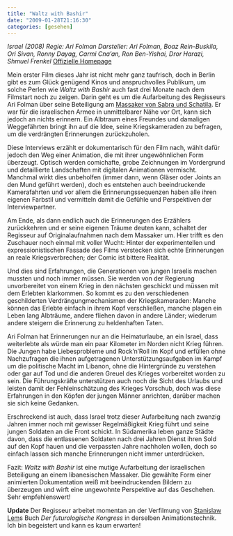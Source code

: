 ```yaml
---
title: "Waltz with Bashir"
date: "2009-01-28T21:16:30"
categories: [gesehen]
---
```


*Israel (2008)
Regie: Ari Folman
Darsteller: Ari Folman, Boaz Rein-Buskila, Ori Sivan, Ronny Dayag, Carmi Cna'an, Ron Ben-Yishai, Dror Harazi, Shmuel Frenkel*
[Offizielle Homepage](http://www.waltz-with-bashir.de)

Mein erster Film dieses Jahr ist nicht mehr ganz taufrisch, doch in Berlin gibt es zum Glück genügend Kinos und anspruchvolles Publikum, um solche Perlen wie *Waltz with Bashir* auch fast drei Monate nach dem Filmstart noch zu zeigen. Darin geht es um die Aufarbeitung des Regisseurs Ari Folman über seine Beteiligung am [Massaker von Sabra und Schatila](http://de.wikipedia.org/wiki/Sabra_und_Shatila). Er war für die israelischen Armee in unmittelbarer Nähe vor Ort, kann sich jedoch an nichts erinnern. Ein Albtraum eines Freundes und damaligen Weggefährten bringt ihn auf die Idee, seine Kriegskameraden zu befragen, um die verdrängten Erinnerungen zurückzuholen.

Diese Interviews erzählt er dokumentarisch für den Film nach, wählt dafür jedoch den Weg einer Animation, die mit ihrer ungewöhnlichen Form überzeugt. Optisch werden comichafte, grobe Zeichnungen im Vordergrund und detaillierte Landschaften mit digitalen Animationen vermischt. Manchmal wirkt dies unbeholfen (immer dann, wenn Gläser oder Joints an den Mund geführt werden), doch es entstehen auch beeindruckende Kamerafahrten und vor allem die Erinnerungssequenzen haben alle ihren eigenen Farbstil und vermitteln damit die Gefühle und Perspektiven der Interviewpartner.

Am Ende, als dann endlich auch die Erinnerungen des Erzählers zurückkehren und er seine eigenen Träume deuten kann, schaltet der Regisseur auf Originalaufnahmen nach dem Massaker um. Hier trifft es den Zuschauer noch einmal mit voller Wucht: Hinter der experimentellen und expressionistischen Fassade des Films verstecken sich echte Erinnerungen an reale Kriegsverbrechen; der Comic ist bittere Realität.

Und dies sind Erfahrungen, die Generationen von jungen Israelis machen mussten und noch immer müssen. Sie werden von der Regierung unvorbereitet von einem Krieg in den nächsten geschickt und müssen mit dem Erlebten klarkommen. So kommt es zu den verschiedenen geschilderten Verdrängungmechanismen der Kriegskameraden: Manche können das Erlebte einfach in ihrem Kopf verschließen, manche plagen ein Leben lang Albträume, andere fliehen davon in andere Länder; wiederum andere steigern die Erinnerung zu heldenhaften Taten.

Ari Folman hat Erinnerungen nur an die Heimaturlaube, an ein Israel, dass weiterlebte als würde man ein paar Kilometer im Norden nicht Krieg führen. Die Jungen habe Liebesprobleme und Rock'n'Roll im Kopf und erfüllen ohne Nachzufragen die ihnen aufgetragenen Unterstützungsaufgaben im Kampf um die politische Macht im Libanon, ohne die Hintergründe zu verstehen oder gar auf Tod und die anderen Greuel des Krieges vorbereitet worden zu sein. Die Führungskräfte unterstützen auch noch die Sicht des Urlaubs und leisten damit der Fehleinschätzung des Krieges Vorschub, doch was diese Erfahrungen in den Köpfen der jungen Männer anrichten, darüber machen sie sich keine Gedanken.

Erschreckend ist auch, dass Israel trotz dieser Aufarbeitung nach zwanzig Jahren immer noch mit gewisser Regelmäßigkeit Krieg führt und seine jungen Soldaten an die Front schickt. In Südamerika leben ganze Städte davon, dass die entlassenen Soldaten nach drei Jahren Dienst ihren Sold auf den Kopf hauen und die verpassten Jahre nachholen wollen, doch so einfach lassen sich manche Erinnerungen nicht immer unterdrücken.

Fazit: *Waltz with Bashir* ist eine mutige Aufarbeitung der israelischen Beteiligung an einem libanesischen Massaker. Die gewählte Form einer animierten Dokumentation weiß mit beeindruckenden Bildern zu überzeugen und wirft eine ungewohnte Perspektive auf das Geschehen. Sehr empfehlenswert!

**Update**
Der Regisseur arbeitet momentan an der Verfilmung von [Stanislaw Lem](/blog/?s=stanislaw+lem&submit=+%3F+)s Buch *Der futurologische Kongress* in derselben Animationstechnik. Ich bin begeistert und kann es kaum erwarten!
